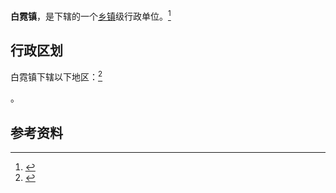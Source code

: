 {{中国乡级行政区|42/12/23/104/000}}

'''白霓镇'''，是{{PRC admin/fullname|42/12/23/104/000|3}}下辖的一个[[乡镇|乡镇]]级行政单位。<ref>{{PRC admin/ref sgc|{{PRC admin/parent|42/12/23/104/000}}}}</ref>

== 行政区划 ==

白霓镇下辖以下地区：<ref>{{PRC admin/ref sgc|42/12/23/104/000}}</ref>

{{PRC admin/children|42/12/23/104/000}}。

== 参考资料 ==

{{reflist}}

{{行政区划小作品}}
{{PRC admin/navcat|42/12/23/104/000}}